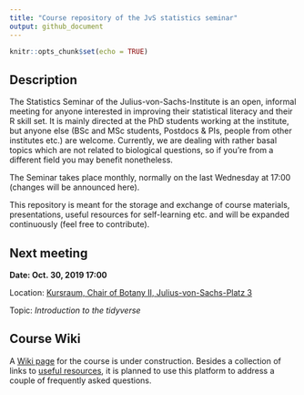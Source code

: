 ```yaml
---
title: "Course repository of the JvS statistics seminar"
output: github_document
---
```


```r
knitr::opts_chunk$set(echo = TRUE)
```

## Description
The Statistics Seminar of the Julius-von-Sachs-Institute is an open, informal meeting for anyone interested in improving their statistical literacy and their R skill set. It is mainly directed at the PhD students working at the institute, but anyone else (BSc and MSc students, Postdocs & PIs, people from other institutes etc.) are welcome. Currently, we are dealing with rather basal topics which are not related to biological questions, so if you're from a different field you may benefit nonetheless.

The Seminar takes place monthly, normally on the last Wednesday at 17:00 (changes will be announced here).

This repository is meant for the storage and exchange of course materials, presentations, useful resources for self-learning etc. and will be expanded continuously (feel free to contribute).

## Next meeting
**Date: Oct. 30, 2019 17:00**

Location: [Kursraum, Chair of Botany II, Julius-von-Sachs-Platz 3](https://wueaddress.uni-wuerzburg.de/search/map/99992113)

Topic: _Introduction to the tidyverse_


## Course Wiki
A [Wiki page](https://github.com/r-link/Julius_von_Stats/wiki) for the course is under construction. Besides a collection of links to [useful resources](https://github.com/r-link/Julius_von_Stats/wiki/Useful-resources), it is planned to use this platform to address a couple of frequently asked questions.

